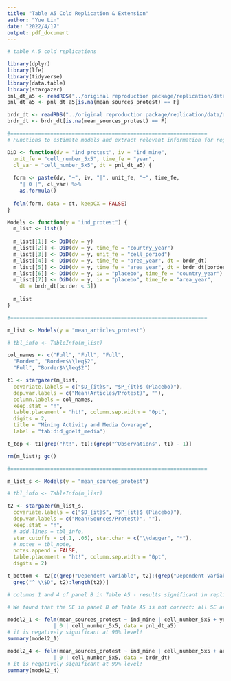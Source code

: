 ```yaml
---
title: "Table A5 Cold Replication & Extension"
author: "Yue Lin"
date: "2022/4/17"
output: pdf_document
---
```


```r

# table A.5 cold replications

library(dplyr)
library(lfe)
library(tidyverse)
library(data.table)
library(stargazer)
pnl_dt_a5 <- readRDS("../original reproduction package/replication/data/did-gdelt.rds")
pnl_dt_a5 <- pnl_dt_a5[is.na(mean_sources_protest) == F]

brdr_dt <- readRDS("../original reproduction package/replication/data/did-gdelt-border.rds")
brdr_dt <- brdr_dt[is.na(mean_sources_protest) == F]

#================================================================
# Functions to estimate models and extract relevant information for regression table:

DiD <- function(dv = "ind_protest", iv = "ind_mine",
  unit_fe = "cell_number_5x5", time_fe = "year",  
  cl_var = "cell_number_5x5", dt = pnl_dt_a5) {
  
  form <- paste(dv, "~", iv, "|", unit_fe, "+", time_fe, 
    "| 0 |", cl_var) %>%
    as.formula()
  
  felm(form, data = dt, keepCX = FALSE)
}

Models <- function(y = "ind_protest") {
  m_list <- list()
  
  m_list[[1]] <- DiD(dv = y)
  m_list[[2]] <- DiD(dv = y, time_fe = "country_year")
  m_list[[3]] <- DiD(dv = y, unit_fe = "cell_period")
  m_list[[4]] <- DiD(dv = y, time_fe = "area_year", dt = brdr_dt)
  m_list[[5]] <- DiD(dv = y, time_fe = "area_year", dt = brdr_dt[border < 3])
  m_list[[6]] <- DiD(dv = y, iv = "placebo", time_fe = "country_year")
  m_list[[7]] <- DiD(dv = y, iv = "placebo", time_fe = "area_year", 
    dt = brdr_dt[border < 3])
  
  m_list
}

#================================================================

m_list <- Models(y = "mean_articles_protest")

# tbl_info <- TableInfo(m_list)

col_names <- c("Full", "Full", "Full",
  "Border", "Border$\\leq$2",
  "Full", "Border$\\leq$2")

t1 <- stargazer(m_list,
  covariate.labels = c("$D_{it}$", "$P_{it}$ (Placebo)"),
  dep.var.labels = c("Mean(Articles/Protest)", ""),
  column.labels = col_names,
  keep.stat = "n",
  table.placement = "ht!", column.sep.width = "0pt",
  digits = 2,
  title = "Mining Activity and Media Coverage",
  label = "tab:did_gdelt_media")

t_top <- t1[grep("ht!", t1):(grep("^Observations", t1) - 1)]

rm(m_list); gc()

#================================================================

m_list_s <- Models(y = "mean_sources_protest")

# tbl_info <- TableInfo(m_list)

t2 <- stargazer(m_list_s,
  covariate.labels = c("$D_{it}$", "$P_{it}$ (Placebo)"),
  dep.var.labels = c("Mean(Sources/Protest)", ""),
  keep.stat = "n",
  # add.lines = tbl_info,
  star.cutoffs = c(.1, .05), star.char = c("\\dagger", "*"),
  # notes = tbl_note,
  notes.append = FALSE,
  table.placement = "ht!", column.sep.width = "0pt",
  digits = 2)

t_bottom <- t2[c(grep("Dependent variable", t2):(grep("Dependent variable", t2) + 2),
  grep("^ \\$D", t2):length(t2))]

```

```r

# columns 1 and 4 of panel B in Table A5 - results significant in replication!

# We found that the SE in panel B of Table A5 is not correct: all SE are over reported. Note that panel A and B share the same codes, and no issue is found in panel A. This indicates that the problem is not with coding but with result reporting. Comparing mining cells with non-mining cells both in all samples (column 1 of Panel B) and in immediately surrounding border areas (column 4 of Panel B), we find the effect of mining to be negative and significant in these two models. Therefore, we find it possible that the reporting bias is one mechanism that moderates the effect of mining on reducing conflicts.

model2_1 <- felm(mean_sources_protest ~ ind_mine | cell_number_5x5 + year
               | 0 | cell_number_5x5, data = pnl_dt_a5) 
# it is negatively significant at 90% level!
summary(model2_1)

model2_4 <- felm(mean_sources_protest ~ ind_mine | cell_number_5x5 + area_year
               | 0 | cell_number_5x5, data = brdr_dt) 
# it is negatively significant at 99% level!
summary(model2_4)


```

